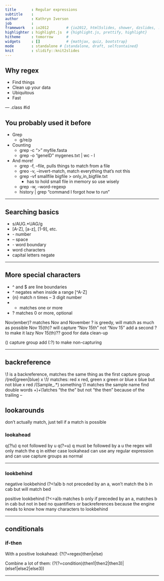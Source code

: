 ```yaml
---
title       : Regular expressions
subtitle    :
author      : Kathryn Iverson
job         :
framework   : io2012        # {io2012, html5slides, shower, dzslides, ...}
highlighter : highlight.js  # {highlight.js, prettify, highlight}
hitheme     : tomorrow      #
widgets     : []            # {mathjax, quiz, bootstrap}
mode        : standalone # {standalone, draft, selfcontained}
knit        : slidify::knit2slides
---
```


## Why regex

* Find things
* Clean up your data
* Ubiquitous
* Fast

--- .class #id

## You probably used it before

* Grep
	- g/re/p

* Counting
 	- grep -c ">" myfile.fasta
	- grep -o "geneID" mygenes.txt | wc - l
* And more!
	- grep -f, --file, pulls things to match from a file
	- greo -v, --invert-match, match everything that's not this
	- grep -vf smallfile bigfile > only_in_bigfile.txt
		- has to hold small file in memory so use wisely
	- grep -w, --word-regexp
	- history | grep "command I forgot how to run"

---

## Searching basics

* s/AUG.\*UAG/g
* [A-Z], [a-z], [1-9], etc.
* \d -- number
* \s -- space
* \b -- word boundary \bword\b
* \w word characters
* capital letters negate

---

## More special characters

* ^ and $ are line boundaries
* ^ negates when inside a range [^A-Z]
* {n} match n times \d{3} -- 3 digit number
* + matches one or more
* ? matches 0 or more, optional

Nov(ember)? matches Nov and November
? is greedy, will match as much as possible
	Nov 15(th)? will capture "Nov 15th" not "Nov 15"
	add a second ? to make it lazy Nov 15(th)??
		good for data clean-up

() capture group add (:?) to make non-capturing

---

## backreference

\1 is a backreference, matches the same thing as the first capture group
	/(red|green|blue) x \1/ matches:
		red x red, green x green or blue x blue but not blue x red
	/(Sample_.\*) something \1 matches the sample name
	find double words \b(\w+)\s+\1\b matches "the the" but not "the then" because of the trailing \b

---

## lookarounds
don't actually match, just tell if a match is possible

### lookahead
q(?!u) q not followed by u
q(?=u) q must be followed by a u
the regex will only match the q in either case
lookahead can use any regular expression and can use capture groups as normal

---

### lookbehind

negative lookbehind
(?<!a)b b not preceded by an a, won't match the b in cab but will match bed

positive lookbehind
(?<=a)b matches b only if preceded by an a, matches b in cab but not in bed
no quantifiers or backreferences because the engine needs to know how many characters to lookbehind

___

## conditionals

### if-then

With a positive lookahead:
(?(?=regex)then|else)

Combine a lot of them:
(?(?=condition)(then1|then2|then3)|(else1|else2|else3))

---
